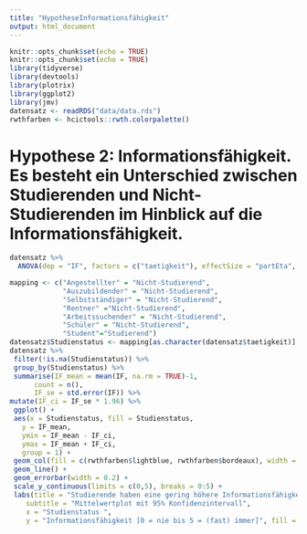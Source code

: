 ```yaml
---
title: "HypotheseInformationsfähigkeit"
output: html_document
---
```


```r
knitr::opts_chunk$set(echo = TRUE)
knitr::opts_chunk$set(echo = TRUE)
library(tidyverse)
library(devtools)
library(plotrix)
library(ggplot2)
library(jmv)
datensatz <- readRDS("data/data.rds")
rwthfarben <- hcictools::rwth.colorpalette()
```

# Hypothese 2: Informationsfähigkeit. Es besteht ein Unterschied zwischen Studierenden und Nicht-Studierenden im Hinblick auf die Informationsfähigkeit.

```r

datensatz %>%
  ANOVA(dep = "IF", factors = c("taetigkeit"), effectSize = "partEta", postHoc = Informationsfähigkeit ~ taetigkeit, emMeans = ~ taetigkeit, emmPlots = TRUE)


```




```r
mapping <- c("Angestellter" = "Nicht-Studierend",
             "Auszubildender" = "Nicht-Studierend",
             "Selbstständiger" = "Nicht-Studierend",
             "Rentner" ="Nicht-Studierend",
             "Arbeitssuchender" = "Nicht-Studierend",
             "Schüler" = "Nicht-Studierend",
             "Student"="Studierend")
datensatz$Studienstatus <- mapping[as.character(datensatz$taetigkeit)]
datensatz %>%
 filter(!is.na(Studienstatus)) %>% 
 group_by(Studienstatus) %>%
 summarise(IF_mean = mean(IF, na.rm = TRUE)-1, 
      count = n(),
      IF_se = std.error(IF)) %>%
mutate(IF_ci = IF_se * 1.96) %>%
 ggplot() +
 aes(x = Studienstatus, fill = Studienstatus,
   y = IF_mean,
   ymin = IF_mean - IF_ci,
   ymax = IF_mean + IF_ci,
   group = 1) +
 geom_col(fill = c(rwthfarben$lightblue, rwthfarben$bordeaux), width = 0.4) +
 geom_line() +
 geom_errorbar(width = 0.2) + 
 scale_y_continuous(limits = c(0,5), breaks = 0:5) + 
 labs(title = "Studierende haben eine gering höhere Informationsfähigkeit", 
    subtitle = "Mittelwertplot mit 95% Konfidenzintervall",
    x = "Studienstatus ",
    y = "Informationsfähigkeit [0 = nie bis 5 = (fast) immer]", fill = "Studienstatus")
```